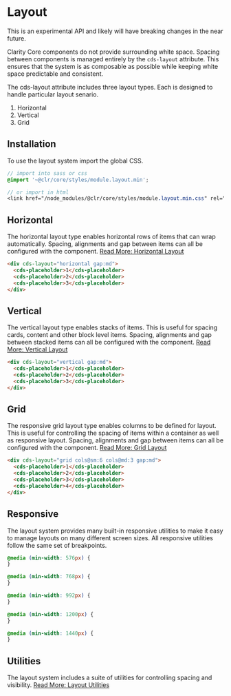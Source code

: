 
<Meta title="Experimental/Layout/Get Started" />

# Layout

<cds-alert-group status="warning">
  <cds-alert>This is an experimental API and likely will have breaking changes in the near future.</cds-alert>
</cds-alert-group>

<br />

Clarity Core components do not provide surrounding white space. Spacing
between components is managed entirely by the `cds-layout` attribute. This
ensures that the system is as composable as possible while keeping white space
predictable and consistent.

The cds-layout attribute includes three layout types. Each is designed to
handle particular layout senario.

1. Horizontal
2. Vertical
3. Grid

## Installation

To use the layout system import the global CSS.

```scss
// import into sass or css
@import '~@clr/core/styles/module.layout.min';

// or import in html
<link href="/node_modules/@clr/core/styles/module.layout.min.css" rel="stylesheet">
```

## Horizontal

The horizontal layout type enables horizontal rows of items that can wrap automatically.
Spacing, alignments and gap between items can all be configured with the component.
[Read More: Horizontal Layout](?path=/docs/experimental-layout-horizontal--page)

<Story id="experimental-layout-stories--horizontal-layout" />

```html
<div cds-layout="horizontal gap:md">
  <cds-placeholder>1</cds-placeholder>
  <cds-placeholder>2</cds-placeholder>
  <cds-placeholder>3</cds-placeholder>
</div>
```

## Vertical

The vertical layout type enables stacks of items. This is useful for spacing
cards, content and other block level items. Spacing, alignments and gap between
stacked items can all be configured with the component.
[Read More: Vertical Layout](?path=/docs/experimental-layout-vertical--page)

<Story id="experimental-layout-stories--vertical-layout" />

```html
<div cds-layout="vertical gap:md">
  <cds-placeholder>1</cds-placeholder>
  <cds-placeholder>2</cds-placeholder>
  <cds-placeholder>3</cds-placeholder>
</div>
```

## Grid

The responsive grid layout type enables columns to be defined for layout. This is useful
for controlling the spacing of items within a container as well as responsive
layout. Spacing, alignments and gap between items can all be configured with
the component. [Read More: Grid Layout](?path=/docs/experimental-layout-grid--page)

<Story id="experimental-layout-stories--grid-layout-columns-responsive" />

```html
<div cds-layout="grid cols@sm:6 cols@md:3 gap:md">
  <cds-placeholder>1</cds-placeholder>
  <cds-placeholder>2</cds-placeholder>
  <cds-placeholder>3</cds-placeholder>
  <cds-placeholder>4</cds-placeholder>
</div>
```

## Responsive

The layout system provides many built-in responsive utilities to make it easy to
manage layouts on many different screen sizes. All responsive utilities follow the same set of breakpoints.

<Story id="experimental-design-tokens-stories--layout" />

```css
@media (min-width: 576px) {
}

@media (min-width: 768px) {
}

@media (min-width: 992px) {
}

@media (min-width: 1200px) {
}

@media (min-width: 1440px) {
}
```

## Utilities

The layout system includes a suite of utilities for controlling spacing and visibility.
[Read More: Layout Utilities](?path=/docs/experimental-layout-utilities--page)
